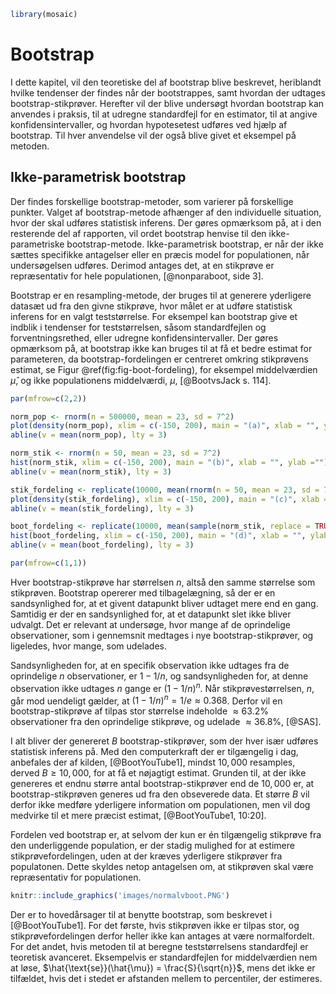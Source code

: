 ```r
library(mosaic)
```
# Bootstrap 

I dette kapitel, vil den teoretiske del af bootstrap blive beskrevet, heriblandt hvilke tendenser der findes når der bootstrappes, samt hvordan der udtages bootstrap-stikprøver. Herefter vil der blive undersøgt hvordan bootstrap kan anvendes i praksis, til at udregne standardfejl for en estimator, til at angive konfidensintervaller, og hvordan hypotesetest udføres ved hjælp af bootstrap. Til hver anvendelse vil der også blive givet et eksempel på metoden.

## Ikke-parametrisk bootstrap

Der findes forskellige bootstrap-metoder, som varierer på forskellige punkter. Valget af bootstrap-metode afhænger af den individuelle situation, hvor der skal udføres statistisk inferens. Der gøres opmærksom på, at i den resterende del af rapporten, vil ordet bootstrap henvise til den ikke-parametriske bootstrap-metode. Ikke-parametrisk bootstrap, er når der ikke sættes specifikke antagelser eller en præcis model for populationen, når undersøgelsen udføres. Derimod antages det, at en stikprøve er repræsentativ for hele populationen, [@nonparaboot, side 3].

Bootstrap er en resampling-metode, der bruges til at generere yderligere datasæt ud fra den givne stikprøve, hvor målet er at udføre statistisk inferens for en valgt teststørrelse. For eksempel kan bootstrap give et indblik i tendenser for teststørrelsen, såsom standardfejlen og forventningsrethed, eller udregne konfidensintervaller. Der gøres opmærksom på, at bootstrap ikke kan bruges til at få et bedre estimat for parameteren, da bootstrap-fordelingen er centreret omkring stikprøvens estimat, se Figur \@ref(fig:fig-boot-fordeling), for eksempel middelværdien $\hat {\mu}$, og ikke populationens middelværdi, $\mu$, [@BootvsJack s. 114].

```r
par(mfrow=c(2,2))

norm_pop <- rnorm(n = 500000, mean = 23, sd = 7^2)
plot(density(norm_pop), xlim = c(-150, 200), main = "(a)", xlab = "", ylab ="", bty = "n")
abline(v = mean(norm_pop), lty = 3)

norm_stik <- rnorm(n = 50, mean = 23, sd = 7^2)
hist(norm_stik, xlim = c(-150, 200), main = "(b)", xlab = "", ylab ="")
abline(v = mean(norm_stik), lty = 3)

stik_fordeling <- replicate(10000, mean(rnorm(n = 50, mean = 23, sd = 7^2)))
plot(density(stik_fordeling), xlim = c(-150, 200), main = "(c)", xlab = "", ylab ="", bty = "n")
abline(v = mean(stik_fordeling), lty = 3)

boot_fordeling <- replicate(10000, mean(sample(norm_stik, replace = TRUE, size = 50)))
hist(boot_fordeling, xlim = c(-150, 200), main = "(d)", xlab = "", ylab ="")
abline(v = mean(boot_fordeling), lty = 3)

par(mfrow=c(1,1))
```


<!-- ```{r, out.width='75%', fig.align='center', fig.cap="(a) Populationsfordelingen, N(23, 49). (b) Fordelingen på en stikprøve af størrelsen 50. (c) Den teoretiske fordeling af stikprøvefordelingen bar{X}, N(23, 49/50). (d) Bootstrap fordelingen baseret på den stikprøve. De stiplede linjer representerer middelværdien [@MathStat, side 108]", echo = FALSE} -->
<!-- knitr::include_graphics("images/Bootstrap_fordelinger.png") -->
<!-- ``` -->


Hver bootstrap-stikprøve har størrelsen $n$, altså den samme størrelse som stikprøven. Bootstrap opererer med tilbagelægning, så der er en sandsynlighed for, at et givent datapunkt bliver udtaget mere end en gang. Samtidig er der en sandsynlighed for, at et datapunkt slet ikke bliver udvalgt. Det er relevant at undersøge, hvor mange af de oprindelige observationer, som i gennemsnit medtages i nye bootstrap-stikprøver, og ligeledes, hvor mange, som udelades.

Sandsynligheden for, at en specifik observation ikke udtages fra de oprindelige $n$ observationer, er $1-1/n$, og sandsynligheden for, at denne observation ikke udtages $n$ gange er $(1-1/n)^n$. Når stikprøvestørrelsen, $n$, går mod uendeligt gælder, at $(1-1/n)^n  = 1/e \approx 0.368$. Derfor vil en bootstrap-stikprøve af tilpas stor størrelse indeholde $\approx 63.2\%$ observationer fra den oprindelige stikprøve, og udelade $\approx 36.8\%$, [@SAS].

I alt bliver der genereret $B$ bootstrap-stikprøver, som der hver især udføres statistisk inferens på. Med den computerkraft der er tilgængelig i dag, anbefales der af kilden, [@BootYouTube1], mindst $10,000$ resamples, derved $B \geq 10,000$, for at få et nøjagtigt estimat. Grunden til, at der ikke genereres et endnu større antal bootstrap-stikprøver end de $10,000$ er, at bootstrap-stikprøven generes ud fra den obseverede data. Et større $B$ vil derfor ikke medføre yderligere information om populationen, men vil dog medvirke til et mere præcist estimat, [@BootYouTube1, 10:20].

Fordelen ved bootstrap er, at selvom der kun er én tilgængelig stikprøve fra den underliggende population, er der stadig mulighed for at estimere stikprøvefordelingen, uden at der kræves yderligere stikprøver fra populatonen. Dette skyldes netop antagelsen om, at stikprøven skal være repræsentativ for populationen.

```r
knitr::include_graphics('images/normalvboot.PNG')
```

Der er to hovedårsager til at benytte bootstrap, som beskrevet i [@BootYouTube1]. For det første, hvis stikprøven ikke er tilpas stor, og stikprøvefordelingen derfor heller ikke kan antages at være normalfordelt. For det andet, hvis metoden til at beregne teststørrelsens standardfejl er teoretisk avanceret. Eksempelvis er standardfejlen for middelværdien nem at løse, $\hat{\text{se}}(\hat{\mu}) = \frac{S}{\sqrt{n}}$, mens det ikke er tilfældet, hvis det i stedet er afstanden mellem to percentiler, der estimeres.
